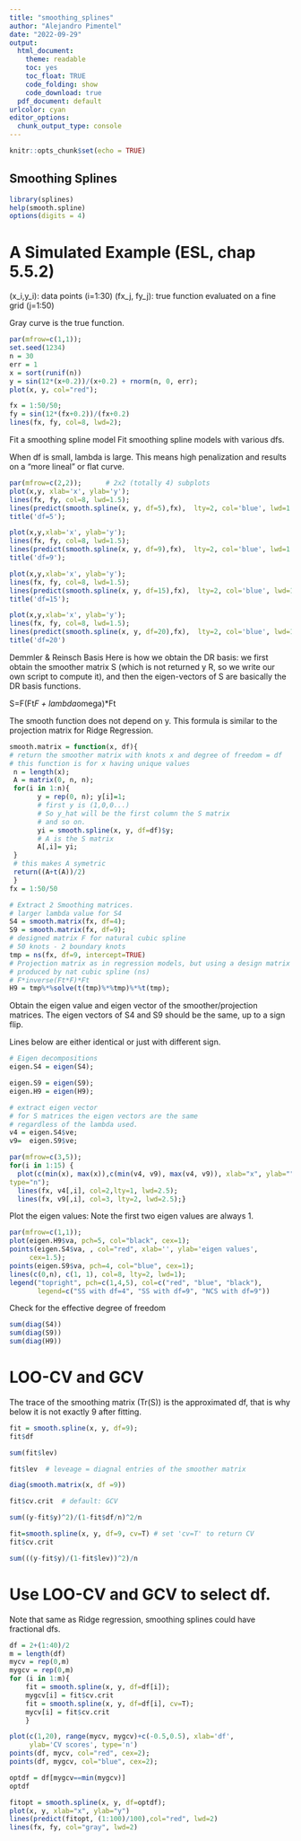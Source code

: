 ```yaml
---
title: "smoothing_splines"
author: "Alejandro Pimentel"
date: "2022-09-29"
output:
  html_document: 
    theme: readable
    toc: yes
    toc_float: TRUE
    code_folding: show
    code_download: true
  pdf_document: default
urlcolor: cyan
editor_options: 
  chunk_output_type: console
---
```


```r
knitr::opts_chunk$set(echo = TRUE)
```

## Smoothing Splines

```r
library(splines)
help(smooth.spline)
options(digits = 4)
```

# A Simulated Example (ESL, chap 5.5.2)

(x_i,y_i): data points (i=1:30)
(fx_j, fy_j): true function evaluated on a fine grid (j=1:50)

Gray curve is the true function.

```r
par(mfrow=c(1,1)); 
set.seed(1234)
n = 30 
err = 1
x = sort(runif(n))
y = sin(12*(x+0.2))/(x+0.2) + rnorm(n, 0, err);
plot(x, y, col="red");

fx = 1:50/50;
fy = sin(12*(fx+0.2))/(fx+0.2)
lines(fx, fy, col=8, lwd=2);
```

Fit a smoothing spline model
Fit smoothing spline models with various dfs.

When df is small, lambda is large. This means high penalization and results on a "more lineal" or flat curve.

```r
par(mfrow=c(2,2));      # 2x2 (totally 4) subplots
plot(x,y, xlab='x', ylab='y');
lines(fx, fy, col=8, lwd=1.5);
lines(predict(smooth.spline(x, y, df=5),fx),  lty=2, col='blue', lwd=1.5);
title('df=5');

plot(x,y,xlab='x', ylab='y');
lines(fx, fy, col=8, lwd=1.5);
lines(predict(smooth.spline(x, y, df=9),fx),  lty=2, col='blue', lwd=1.5);
title('df=9');

plot(x,y,xlab='x', ylab='y');
lines(fx, fy, col=8, lwd=1.5);
lines(predict(smooth.spline(x, y, df=15),fx),  lty=2, col='blue', lwd=1.5);
title('df=15');

plot(x,y,xlab='x', ylab='y');
lines(fx, fy, col=8, lwd=1.5);
lines(predict(smooth.spline(x, y, df=20),fx),  lty=2, col='blue', lwd=1.5);
title('df=20')
```

Demmler & Reinsch Basis
Here is how we obtain the DR basis: we first obtain the smoother matrix S (which is not returned y R, so we write our own script to compute it), and then the eigen-vectors of S are basically the DR basis functions.

S=F(Ft*F + lambda*omega)*Ft

The smooth function does not depend on y.
This formula is similar to the projection matrix for Ridge Regression.

```r
smooth.matrix = function(x, df){
# return the smoother matrix with knots x and degree of freedom = df
# this function is for x having unique values
 n = length(x);
 A = matrix(0, n, n);
 for(i in 1:n){
       y = rep(0, n); y[i]=1;
       # first y is (1,0,0...)
       # So y_hat will be the first column the S matrix
       # and so on.
       yi = smooth.spline(x, y, df=df)$y;
       # A is the S matrix
       A[,i]= yi;
 }
 # this makes A symetric
 return((A+t(A))/2)
 }
fx = 1:50/50

# Extract 2 Smoothing matrices.
# larger lambda value for S4
S4 = smooth.matrix(fx, df=4);
S9 = smooth.matrix(fx, df=9);
# designed matrix F for natural cubic spline
# 50 knots - 2 boundary knots
tmp = ns(fx, df=9, intercept=TRUE)
# Projection matrix as in regression models, but using a design matrix
# produced by nat cubic spline (ns)
# F*inverse(Ft*F)*Ft
H9 = tmp%*%solve(t(tmp)%*%tmp)%*%t(tmp);
```

Obtain the eigen value and eigen vector of the smoother/projection matrices. The eigen vectors of S4 and S9 should be the same, up to a sign flip.

Lines below are either identical or just with different sign.

```r
# Eigen decompositions
eigen.S4 = eigen(S4);

eigen.S9 = eigen(S9);
eigen.H9 = eigen(H9);

# extract eigen vector
# for S matrices the eigen vectors are the same
# regardless of the lambda used.
v4 = eigen.S4$ve;
v9=  eigen.S9$ve;

par(mfrow=c(3,5));
for(i in 1:15) {
  plot(c(min(x), max(x)),c(min(v4, v9), max(v4, v9)), xlab="x", ylab="", 
type="n");
  lines(fx, v4[,i], col=2,lty=1, lwd=2.5);
  lines(fx, v9[,i], col=3, lty=2, lwd=2.5);}
```

Plot the eigen values: Note the first two eigen values are always 1.

```r
par(mfrow=c(1,1));
plot(eigen.H9$va, pch=5, col="black", cex=1);
points(eigen.S4$va, , col="red", xlab='', ylab='eigen values',
     cex=1.5);
points(eigen.S9$va, pch=4, col="blue", cex=1);
lines(c(0,n), c(1, 1), col=8, lty=2, lwd=1);
legend("topright", pch=c(1,4,5), col=c("red", "blue", "black"),
       legend=c("SS with df=4", "SS with df=9", "NCS with df=9"))
```

Check for the effective degree of freedom

```r
sum(diag(S4))
sum(diag(S9))
sum(diag(H9))
```

# LOO-CV and GCV

The trace of the smoothing matrix (Tr(S)) is the approximated df, that is why below it is not exactly 9 after fitting.

```r
fit = smooth.spline(x, y, df=9);
fit$df
```

```r
sum(fit$lev)
```

```r
fit$lev  # leveage = diagnal entries of the smoother matrix
```

```r
diag(smooth.matrix(x, df =9))
```

```r
fit$cv.crit  # default: GCV
```

```r
sum((y-fit$y)^2)/(1-fit$df/n)^2/n
```

```r
fit=smooth.spline(x, y, df=9, cv=T) # set 'cv=T' to return CV 
fit$cv.crit
```

```r
sum(((y-fit$y)/(1-fit$lev))^2)/n
```

# Use LOO-CV and GCV to select df.

Note that same as Ridge regression, smoothing splines could have fractional dfs.

```r
df = 2+(1:40)/2
m = length(df)
mycv = rep(0,m)
mygcv = rep(0,m)
for (i in 1:m){
    fit = smooth.spline(x, y, df=df[i]);
    mygcv[i] = fit$cv.crit
    fit = smooth.spline(x, y, df=df[i], cv=T);
    mycv[i] = fit$cv.crit
    }

plot(c(1,20), range(mycv, mygcv)+c(-0.5,0.5), xlab='df', 
     ylab='CV scores', type='n')
points(df, mycv, col="red", cex=2);
points(df, mygcv, col="blue", cex=2);
```

```r
optdf = df[mygcv==min(mygcv)]
optdf
```

```r
fitopt = smooth.spline(x, y, df=optdf);
plot(x, y, xlab="x", ylab="y")
lines(predict(fitopt, (1:100)/100),col="red", lwd=2)
lines(fx, fy, col="gray", lwd=2)
```

















